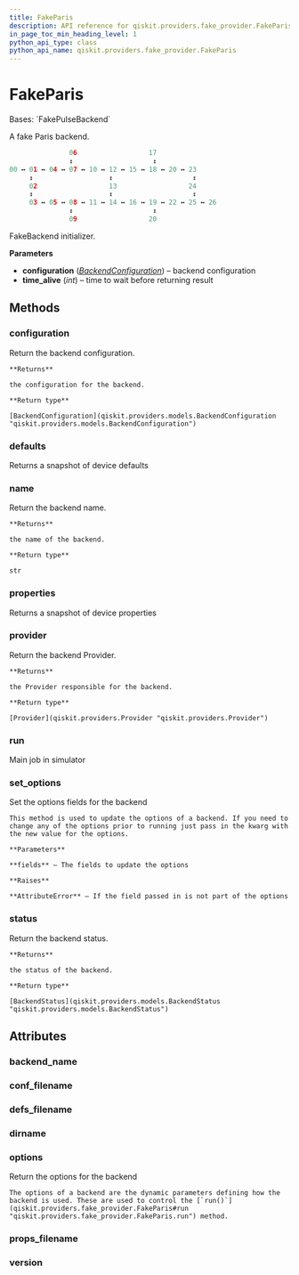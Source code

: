 ```yaml
---
title: FakeParis
description: API reference for qiskit.providers.fake_provider.FakeParis
in_page_toc_min_heading_level: 1
python_api_type: class
python_api_name: qiskit.providers.fake_provider.FakeParis
---
```


# FakeParis

<Class id="qiskit.providers.fake_provider.FakeParis" isDedicatedPage={true} github="https://github.com/qiskit/qiskit/tree/stable/0.24/qiskit/providers/fake_provider/backends/paris/fake_paris.py" signature="FakeParis">
  Bases: `FakePulseBackend`

  A fake Paris backend.

  ```python
                 06                  17
                 ↕                    ↕
  00 ↔ 01 ↔ 04 ↔ 07 ↔ 10 ↔ 12 ↔ 15 ↔ 18 ↔ 20 ↔ 23
       ↕                   ↕                    ↕
       02                  13                  24
       ↕                   ↕                    ↕
       03 ↔ 05 ↔ 08 ↔ 11 ↔ 14 ↔ 16 ↔ 19 ↔ 22 ↔ 25 ↔ 26
                 ↕                    ↕
                 09                  20
  ```

  FakeBackend initializer.

  **Parameters**

  *   **configuration** ([*BackendConfiguration*](qiskit.providers.models.BackendConfiguration "qiskit.providers.models.BackendConfiguration")) – backend configuration
  *   **time\_alive** (*int*) – time to wait before returning result

  ## Methods

  <span id="qiskit-providers-fake-provider-fakeparis-configuration" />

  ### configuration

  <Function id="qiskit.providers.fake_provider.FakeParis.configuration" name="configuration" signature="FakeParis.configuration()">
    Return the backend configuration.

    **Returns**

    the configuration for the backend.

    **Return type**

    [BackendConfiguration](qiskit.providers.models.BackendConfiguration "qiskit.providers.models.BackendConfiguration")
  </Function>

  <span id="qiskit-providers-fake-provider-fakeparis-defaults" />

  ### defaults

  <Function id="qiskit.providers.fake_provider.FakeParis.defaults" name="defaults" signature="FakeParis.defaults()">
    Returns a snapshot of device defaults
  </Function>

  <span id="qiskit-providers-fake-provider-fakeparis-name" />

  ### name

  <Function id="qiskit.providers.fake_provider.FakeParis.name" name="name" signature="FakeParis.name()">
    Return the backend name.

    **Returns**

    the name of the backend.

    **Return type**

    str
  </Function>

  <span id="qiskit-providers-fake-provider-fakeparis-properties" />

  ### properties

  <Function id="qiskit.providers.fake_provider.FakeParis.properties" name="properties" signature="FakeParis.properties()">
    Returns a snapshot of device properties
  </Function>

  <span id="qiskit-providers-fake-provider-fakeparis-provider" />

  ### provider

  <Function id="qiskit.providers.fake_provider.FakeParis.provider" name="provider" signature="FakeParis.provider()">
    Return the backend Provider.

    **Returns**

    the Provider responsible for the backend.

    **Return type**

    [Provider](qiskit.providers.Provider "qiskit.providers.Provider")
  </Function>

  <span id="qiskit-providers-fake-provider-fakeparis-run" />

  ### run

  <Function id="qiskit.providers.fake_provider.FakeParis.run" name="run" signature="FakeParis.run(run_input, **kwargs)">
    Main job in simulator
  </Function>

  <span id="qiskit-providers-fake-provider-fakeparis-set-options" />

  ### set\_options

  <Function id="qiskit.providers.fake_provider.FakeParis.set_options" name="set_options" signature="FakeParis.set_options(**fields)">
    Set the options fields for the backend

    This method is used to update the options of a backend. If you need to change any of the options prior to running just pass in the kwarg with the new value for the options.

    **Parameters**

    **fields** – The fields to update the options

    **Raises**

    **AttributeError** – If the field passed in is not part of the options
  </Function>

  <span id="qiskit-providers-fake-provider-fakeparis-status" />

  ### status

  <Function id="qiskit.providers.fake_provider.FakeParis.status" name="status" signature="FakeParis.status()">
    Return the backend status.

    **Returns**

    the status of the backend.

    **Return type**

    [BackendStatus](qiskit.providers.models.BackendStatus "qiskit.providers.models.BackendStatus")
  </Function>

  ## Attributes

  ### backend\_name

  <Attribute id="qiskit.providers.fake_provider.FakeParis.backend_name" name="backend_name" attributeValue="= 'fake_paris'" />

  ### conf\_filename

  <Attribute id="qiskit.providers.fake_provider.FakeParis.conf_filename" name="conf_filename" attributeValue="= 'conf_paris.json'" />

  ### defs\_filename

  <Attribute id="qiskit.providers.fake_provider.FakeParis.defs_filename" name="defs_filename" attributeValue="= 'defs_paris.json'" />

  ### dirname

  <Attribute id="qiskit.providers.fake_provider.FakeParis.dirname" name="dirname" attributeValue="= '/home/computertreker/git/qiskit/qiskit/.tox/docs/lib/python3.8/site-packages/qiskit/providers/fake_provider/backends/paris'" />

  ### options

  <Attribute id="qiskit.providers.fake_provider.FakeParis.options" name="options">
    Return the options for the backend

    The options of a backend are the dynamic parameters defining how the backend is used. These are used to control the [`run()`](qiskit.providers.fake_provider.FakeParis#run "qiskit.providers.fake_provider.FakeParis.run") method.
  </Attribute>

  ### props\_filename

  <Attribute id="qiskit.providers.fake_provider.FakeParis.props_filename" name="props_filename" attributeValue="= 'props_paris.json'" />

  ### version

  <Attribute id="qiskit.providers.fake_provider.FakeParis.version" name="version" attributeValue="= 1" />
</Class>

